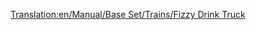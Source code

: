 [[Translation:en/Manual/Base Set/Trains/Fizzy Drink Truck]]
{{en/Trains Carriages new|Picture=[[File:en/Fuzzydrinktruck.png]]
|NormalCost=£1,130 ($2,260)
|NormalWeight=18 / 21 t
|NormalCapacity=25 fizzy drinks
|MonoCost="
|MonoWeight="
|MonoCapacity=30 fizzy drinks
|MagCost="
|MagWeight=18 / 22 t
|MagCapacity=32 fizzy drinks
|Description=They transport [[en/Manual/Base Set/Cargos/Fizzy Drinks]]
}}